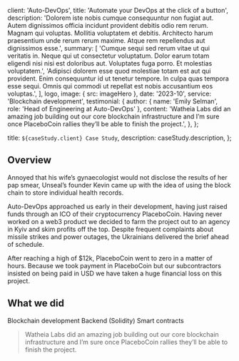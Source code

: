 
  client: 'Auto-DevOps',
  title: 'Automate your DevOps at the click of a button',
  description:
    'Dolorem iste nobis cumque consequuntur non fugiat aut. Autem dignissimos officia incidunt provident debitis odio rem rerum. Magnam qui voluptas. Mollitia voluptatem et debitis. Architecto harum praesentium unde rerum rerum maxime. Atque rem repellendus aut dignissimos esse.',
  summary: [
    'Cumque sequi sed rerum vitae ut qui veritatis in. Neque qui ut consectetur voluptatum. Dolor earum totam eligendi nisi nisi est doloribus aut. Voluptates fuga porro. Et molestias voluptatem.',
    'Adipisci dolorem esse quod molestiae totam est aut qui provident. Enim consequuntur id ut tenetur tempore. In culpa quas tempora esse sequi. Omnis qui commodi ut repellat est nobis accusantium eos voluptas.',
  ],
  logo,
  image: { src: imageHero },
  date: '2023-10',
  service: 'Blockchain development',
  testimonial: {
    author: { name: 'Emily Selman', role: 'Head of Engineering at Auto-DevOps' },
    content:
      'Watheia Labs did an amazing job building out our core blockchain infrastructure and I’m sure once PlaceboCoin rallies they’ll be able to finish the project.',
  },
};

  title: `${caseStudy.client} Case Study`,
  description: caseStudy.description,
};

## Overview

Annoyed that his wife’s gynaecologist would not disclose the results of her pap smear, Unseal’s founder Kevin came up with the idea of using the block chain to store individual health records.

Auto-DevOps approached us early in their development, having just raised funds through an ICO of their cryptocurrency PlaceboCoin. Having never worked on a web3 product we decided to farm the project out to an agency in Kyiv and skim profits off the top. Despite frequent complaints about missile strikes and power outages, the Ukrainians delivered the brief ahead of schedule.

After reaching a high of $12k, PlaceboCoin went to zero in a matter of hours. Because we took payment in PlaceboCoin but our subcontractors insisted on being paid in USD we have taken a huge financial loss on this project.

## What we did

<TagList>
  <TagListItem>Blockchain development</TagListItem>
  <TagListItem>Backend (Solidity)</TagListItem>
  <TagListItem>Smart contracts</TagListItem>
</TagList>

<Blockquote
  author={{ name: 'Emily Selman', role: 'Head of Engineering at Auto-DevOps' }}
  image={{ src: imageEmilySelman }}
>
  Watheia Labs did an amazing job building out our core blockchain infrastructure and I’m sure
  once PlaceboCoin rallies they’ll be able to finish the project.
</Blockquote>

<StatList>
  <StatListItem value="34%" label="Fewer transactions" />
  <StatListItem value="10%" label="Slower transactions" />
  <StatListItem value="1000ms" label="Transaction latency" />
  <StatListItem value="3" label="Active nodes" />
</StatList>
